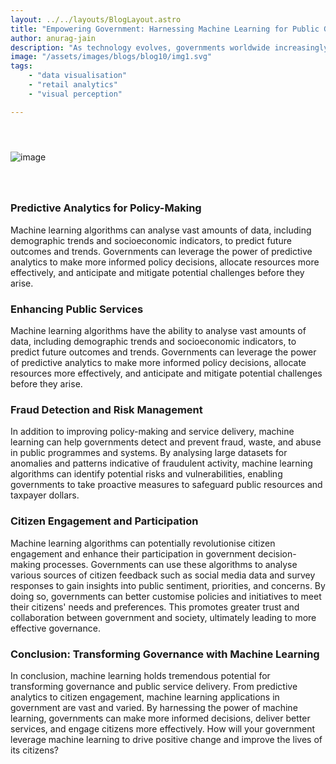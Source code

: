 ```yaml
---
layout: ../../layouts/BlogLayout.astro
title: "Empowering Government: Harnessing Machine Learning for Public Good"
author: anurag-jain
description: "As technology evolves, governments worldwide increasingly turn to machine learning to enhance efficiency, improve decision-making, and better serve their citizens. In this post, we'll delve into the diverse applications of machine learning in the public sector, from predictive analytics to citizen engagement. Join us as we uncover how governments can leverage machine learning to their advantage and drive positive change."
image: "/assets/images/blogs/blog10/img1.svg"
tags:
    - "data visualisation"
    - "retail analytics"
    - "visual perception"

---
```


<img src="/assets/images/blogs/blog10/img1.svg" alt="image" style="margin: 2.56rem auto;"/>

<Quote quote={quote}/>

### Predictive Analytics for Policy-Making

Machine learning algorithms can analyse vast amounts of data, including demographic trends and socioeconomic indicators, to predict future outcomes and trends. Governments can leverage the power of predictive analytics to make more informed policy decisions, allocate resources more effectively, and anticipate and mitigate potential challenges before they arise.

### Enhancing Public Services

Machine learning algorithms have the ability to analyse vast amounts of data, including demographic trends and socioeconomic indicators, to predict future outcomes and trends. Governments can leverage the power of predictive analytics to make more informed policy decisions, allocate resources more effectively, and anticipate and mitigate potential challenges before they arise.

### Fraud Detection and Risk Management

In addition to improving policy-making and service delivery, machine learning can help governments detect and prevent fraud, waste, and abuse in public programmes and systems. By analysing large datasets for anomalies and patterns indicative of fraudulent activity, machine learning algorithms can identify potential risks and vulnerabilities, enabling governments to take proactive measures to safeguard public resources and taxpayer dollars.

### Citizen Engagement and Participation

Machine learning algorithms can potentially revolutionise citizen engagement and enhance their participation in government decision-making processes. Governments can use these algorithms to analyse various sources of citizen feedback such as social media data and survey responses to gain insights into public sentiment, priorities, and concerns. By doing so, governments can better customise policies and initiatives to meet their citizens' needs and preferences. This promotes greater trust and collaboration between government and society, ultimately leading to more effective governance.

### Conclusion: Transforming Governance with Machine Learning

In conclusion, machine learning holds tremendous potential for transforming governance and public service delivery. From predictive analytics to citizen engagement, machine learning applications in government are vast and varied. By harnessing the power of machine learning, governments can make more informed decisions, deliver better services, and engage citizens more effectively. How will your government leverage machine learning to drive positive change and improve the lives of its citizens?



